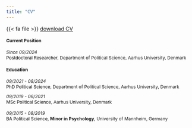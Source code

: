 ```yaml
---
title: "CV"
---
```


{{< fa file >}} [download CV](https://www.dropbox.com/s/llhz4gsxh1usco8/CV_Pradella.pdf?st=qoixvozq&dl=0)

::: {style="font-size: 85%;"}
#### Current Position

*Since 09/2024*\
[Postdoctoral Researcher]{style="color:black;"}, Department of Political Science, Aarhus University, Denmark

#### Education

*09/2021 - 08/2024\
*[PhD Political Science]{style="color:black;"}, Department of Political Science, Aarhus University, Denmark

*09/2019 - 06/2021\
*[MSc Political Science]{style="color:black;"}, Aarhus University, Denmark\
\
*09/2015 - 08/2019\
*[BA Political Science]{style="color:black;"}, **Minor in Psychology**, University of Mannheim, Germany
:::
